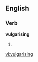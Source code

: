 
==English==

===Verb===
'''vulgarising'''

# {{present participle of|[[vulgarise]]}}

[[vi:vulgarising]]